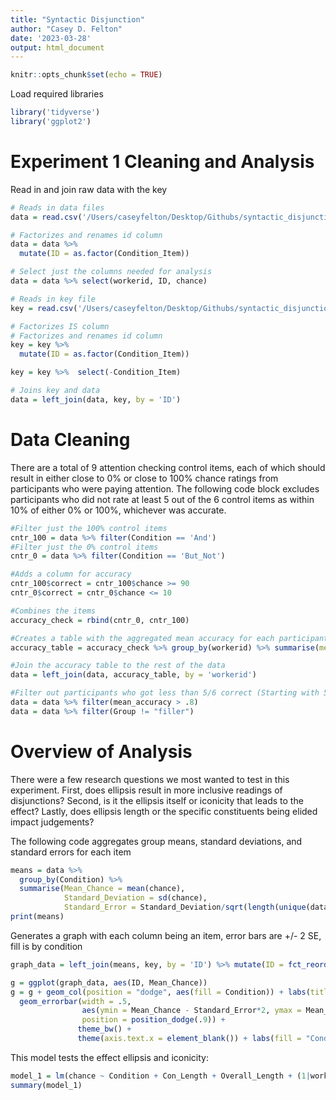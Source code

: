 ```yaml
---
title: "Syntactic Disjunction"
author: "Casey D. Felton"
date: '2023-03-28'
output: html_document
---
```


```r
knitr::opts_chunk$set(echo = TRUE)

```

Load required libraries
```r
library('tidyverse')
library('ggplot2')
```


# Experiment 1 Cleaning and Analysis
Read in and join raw data with the key
```r
# Reads in data files
data = read.csv('/Users/caseyfelton/Desktop/Githubs/syntactic_disjunction_html/Analysis/Data/Beta Data/beta.csv')

# Factorizes and renames id column
data = data %>% 
  mutate(ID = as.factor(Condition_Item))

# Select just the columns needed for analysis
data = data %>% select(workerid, ID, chance)

# Reads in key file
key = read.csv('/Users/caseyfelton/Desktop/Githubs/syntactic_disjunction_html/Analysis/Resources/new_key.csv')

# Factorizes IS column
# Factorizes and renames id column
key = key %>% 
  mutate(ID = as.factor(Condition_Item))

key = key %>%  select(-Condition_Item)

# Joins key and data
data = left_join(data, key, by = 'ID')
```


# Data Cleaning
There are a total of 9 attention checking control items, each of which should result in either close to 0% or close to 100% chance ratings from participants who were paying attention. The following code block excludes participants who did not rate at least 5 out of the 6 control items as within 10% of either 0% or 100%, whichever was accurate. 
```r
#Filter just the 100% control items
cntr_100 = data %>% filter(Condition == 'And')
#Filter just the 0% control items
cntr_0 = data %>% filter(Condition == 'But_Not')

#Adds a column for accuracy
cntr_100$correct = cntr_100$chance >= 90
cntr_0$correct = cntr_0$chance <= 10

#Combines the items
accuracy_check = rbind(cntr_0, cntr_100)

#Creates a table with the aggregated mean accuracy for each participant
accuracy_table = accuracy_check %>% group_by(workerid) %>% summarise(mean_accuracy = mean(correct))

#Join the accuracy table to the rest of the data
data = left_join(data, accuracy_table, by = 'workerid')

#Filter out participants who got less than 5/6 correct (Starting with 50, 8 are excluded, leaving 42)
data = data %>% filter(mean_accuracy > .8)
data = data %>% filter(Group != "filler")
```

# Overview of Analysis
There were a few research questions we most wanted to test in this experiment. First, does ellipsis result in more inclusive readings of disjunctions? Second, is it the ellipsis itself or iconicity that leads to the effect? Lastly, does ellipsis length or the specific constituents being elided impact judgements?

The following code aggregates group means, standard deviations, and standard errors for each item
```r
means = data %>% 
  group_by(Condition) %>% 
  summarise(Mean_Chance = mean(chance),
            Standard_Deviation = sd(chance),
            Standard_Error = Standard_Deviation/sqrt(length(unique(data$workerid))))
print(means)
```

Generates a graph with each column being an item, error bars are +/- 2 SE, fill is by condition
```r
graph_data = left_join(means, key, by = 'ID') %>% mutate(ID = fct_reorder(ID, Mean_Chance))

g = ggplot(graph_data, aes(ID, Mean_Chance))
g = g + geom_col(position = "dodge", aes(fill = Condition)) + labs(title = 'Means and Variation in Inclusivity Ratings by Item', x = 'Items', y = 'Mean Inclusivity Rating (%)')+
  geom_errorbar(width = .5,
                aes(ymin = Mean_Chance - Standard_Error*2, ymax = Mean_Chance + Standard_Error*2),
                position = position_dodge(.9)) +
               theme_bw() +
               theme(axis.text.x = element_blank()) + labs(fill = "Condition")


```

This model tests the effect ellipsis and iconicity:
```r
model_1 = lm(chance ~ Condition + Con_Length + Overall_Length + (1|workerid) + (1|Item), data = data)
summary(model_1)
```
